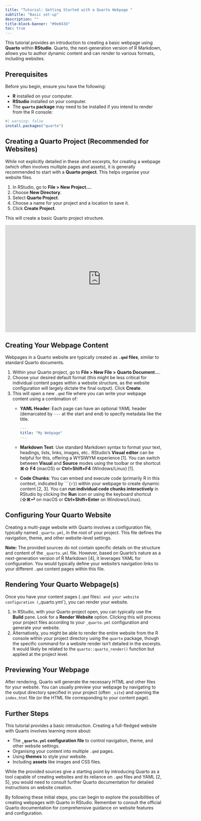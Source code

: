 ```yaml
---
title: "Tutorial: Getting Started with a Quarto Webpage "
subtitle: "Basic set-up"
description: ""
title-block-banner: "#9e043d"
toc: true
---
```


This tutorial provides an introduction to creating a basic webpage using **Quarto** within **RStudio**. Quarto, the next-generation version of R Markdown, allows you to author dynamic content and can render to various formats, including websites.

## Prerequisites

Before you begin, ensure you have the following:

*   **R** installed on your computer.
*   **RStudio** installed on your computer.
*   The **`quarto` package** may need to be installed if you intend to render from the R console:

```r
#| warning: false
install.packages("quarto")

```


## Creating a Quarto Project (Recommended for Websites)

While not explicitly detailed in these short excerpts, for creating a webpage (which often involves multiple pages and assets), it is generally recommended to start with a **Quarto project**. This helps organise your website files.

1.  In RStudio, go to **File > New Project...**.
2.  Choose **New Directory**.
3.  Select **Quarto Project**.
4.  Choose a name for your project and a location to save it.
5.  Click **Create Project**.

This will create a basic Quarto project structure.

<iframe width="611" height="343" src="https://www.youtube.com/embed/_f3latmOhew" title="Get started with Quarto | Mine Çetinkaya-Rundel" frameborder="0" allow="accelerometer; autoplay; clipboard-write; encrypted-media; gyroscope; picture-in-picture; web-share" referrerpolicy="strict-origin-when-cross-origin" allowfullscreen></iframe>

## Creating Your Webpage Content

Webpages in a Quarto website are typically created as **`.qmd` files**, similar to standard Quarto documents.

1.  Within your Quarto project, go to **File > New File > Quarto Document...**.
2.  Choose your desired default format (this might be less critical for individual content pages within a website structure, as the website configuration will largely dictate the final output). Click **Create**.
3.  This will open a new `.qmd` file where you can write your webpage content using a combination of:
    *   **YAML Header**: Each page can have an optional YAML header (demarcated by `---` at the start and end) to specify metadata like the title.

        ```yaml
        ---
        title: "My Webpage"
        ---
        ```
    *   **Markdown Text**: Use standard Markdown syntax to format your text, headings, lists, links, images, etc.. RStudio's **Visual editor** can be helpful for this, offering a WYSIWYM experience [1]. You can switch between **Visual** and **Source** modes using the toolbar or the shortcut **⌘⇧ F4** (macOS) or **Ctrl+Shift+F4** (Windows/Linux) [1].
    *   **Code Chunks**: You can embed and execute code (primarily R in this context, indicated by ````{r}`) within your webpage to create dynamic content [2, 3]. You can **run individual code chunks interactively** in RStudio by clicking the **Run** icon or using the keyboard shortcut (**⇧⌘⏎** on macOS or **Ctrl+Shift+Enter** on Windows/Linux).

## Configuring Your Quarto Website

Creating a multi-page website with Quarto involves a configuration file, typically named `_quarto.yml`, in the root of your project. This file defines the navigation, theme, and other website-level settings.

**Note:** The provided sources do not contain specific details on the structure and content of the `_quarto.yml` file. However, based on Quarto's nature as a next-generation version of R Markdown [4], it leverages YAML for configuration. You would typically define your website's navigation links to your different `.qmd` content pages within this file.

## Rendering Your Quarto Webpage(s)

Once you have your content pages (`.qmd` files`) and your website configuration (`_quarto.yml`), you can render your website.

1.  In RStudio, with your Quarto project open, you can typically use the **Build** pane. Look for a **Render Website** option. Clicking this will process your project files according to your `_quarto.yml` configuration and generate your website.
2.  Alternatively, you might be able to render the entire website from the R console within your project directory using the `quarto` package, though the specific command for a website render isn't detailed in the excerpts. It would likely be related to the `quarto::quarto_render()` function but applied at the project level.

## Previewing Your Webpage

After rendering, Quarto will generate the necessary HTML and other files for your website. You can usually preview your webpage by navigating to the output directory specified in your project (often `_site`) and opening the `index.html` file (or the HTML file corresponding to your content page).

## Further Steps

This tutorial provides a basic introduction. Creating a full-fledged website with Quarto involves learning more about:

*   The **`_quarto.yml` configuration file** to control navigation, theme, and other website settings.
*   Organising your content into multiple `.qmd` pages.
*   Using **themes** to style your website.
*   Including **assets** like images and CSS files.

While the provided sources give a starting point by introducing Quarto as a tool capable of creating websites and its reliance on `.qmd` files and YAML [2, 5], you would need to consult further Quarto documentation for detailed instructions on website creation.

By following these initial steps, you can begin to explore the possibilities of creating webpages with Quarto in RStudio. Remember to consult the official Quarto documentation for comprehensive guidance on website features and configuration.